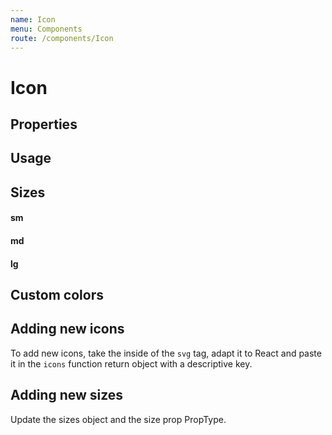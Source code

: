 ```yaml
---
name: Icon
menu: Components
route: /components/Icon
---
```



# Icon

## Properties

<Props of={Icon} />

## Usage

<Playground>
  <Icon type="alert" />
  <Icon type="chain" />
  <Icon type="checkmark" />
  <Icon type="discuss" />
  <Icon type="down" />
  <Icon type="proposal" />
  <Icon type="questionmark" />
  <Icon type="right" />
  <Icon type="left" />
  <Icon type="star" />
  <Icon type="timer" />
  <Icon type="transaction" />
  <Icon type="trash" />
  <Icon type="up" />
  <Icon type="user" />
  <Icon type="wallet" />
  <Icon type="info" />
</Playground>

## Sizes

<Playground>
  <h4>sm</h4>
  <Icon type="alert" size="sm" />
  <h4>md</h4>
  <Icon type="alert" size="md" />
  <h4>lg</h4>
  <Icon type="alert" size="lg" />
</Playground>

## Custom colors

<Playground>
  <Icon type="alert" backgroundColor="#ed6d47" iconColor="#feb8a5" />
</Playground>


## Adding new icons

To add new icons, take the inside of the `svg` tag, adapt it to React and paste it in the `icons` function return object with a descriptive key.

## Adding new sizes

Update the sizes object and the size prop PropType.
